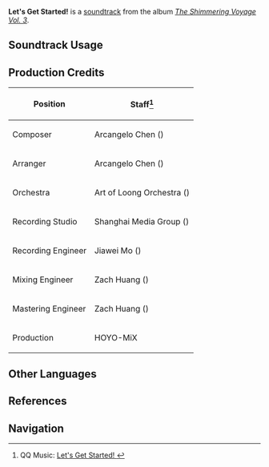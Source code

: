 {{Soundtrack Infobox
|image          = The Shimmering Voyage Vol 3.png
|album          = The Shimmering Voyage Vol. 3
|disc           = 1
|number         = 02
|featured       = 
|featured2      = 
|featured3      = 
|featured_disc  = 
|featured_disc2 = 
|featured_disc3 = 
|youtube_id     = tAFHu-NgkGw
|spotify_id     = 2V4Zcnpf53lWNBX9KBjiyN
|previous       = Euphoric Ride
|next           = Bustling Bazaar
}}
'''Let's Get Started!''' is a [[soundtrack]] from the album ''[[The Shimmering Voyage Vol. 3]]''.

==Soundtrack Usage==
{{Soundtrack Usage
|quest    = 
|location = Veluriyam Mirage//[[Choo-Choo Cart]]
|domain   = 
|eventgameplay = Chromatic Ode of Candies and Roses/Rocking Carriage//A Gorgeous, Lovely, Endless Journey!
|special  = Choo-Choo Cart
}}

==Production Credits==
{| class="wikitable"
! Position
! Staff<ref>QQ Music: [https://y.qq.com/n/ryqq/songDetail/001RkLWl1KbUuU Let's Get Started! {{zh|飞车出发啦！}}]</ref>
|-
! Composer
| Arcangelo Chen ({{zh|陈子敏}})
|-
! Arranger
| Arcangelo Chen ({{zh|陈子敏}})
|-
! Orchestra
| Art of Loong Orchestra ({{zh|龙之艺交响乐团}})
|-
! Recording Studio
| Shanghai Media Group ({{zh|上海广播大厦}})
|-
! Recording Engineer
| Jiawei Mo ({{zh|莫家伟}})
|-
! Mixing Engineer
| Zach Huang ({{zh|黄巍}})
|-
! Mastering Engineer
| Zach Huang ({{zh|黄巍}})
|-
! Production
| HOYO-MiX
|}
<!--
==Gallery==
<gallery>
</gallery>

==Trivia==
-->
==Other Languages==
{{Other Languages
|en      = Let's Get Started!
|zhs     = 飞车出发啦！
|zhs_rm  = 
|zht     = 飛車出發啦！
|zht_rm  = 
|zh_tl   = 
|ja      = びゅんびゅん爆速車、出発！
|ja_rm   = Byunbyun Bakusokusha, Shuppatsu!
|ja_tl   = [[Choo-Choo Cart]], Let's Go!
}}

==References==
{{Reflist}}

==Navigation==
{{Soundtrack Navbox|The Shimmering Voyage|3}}
